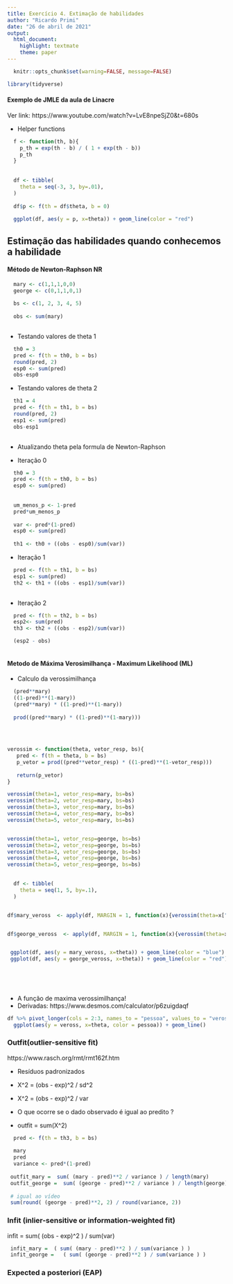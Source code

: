 ```yaml
---
title: Exercício 4. Extimação de habilidades
author: "Ricardo Primi"
date: "26 de abril de 2021"
output: 
  html_document: 
    highlight: textmate
    theme: paper
---
```


```r
  knitr::opts_chunk$set(warning=FALSE, message=FALSE)
```

```r

library(tidyverse)

```

#### Exemplo de JMLE da aula de Linacre 

Ver link: https://www.youtube.com/watch?v=LvE8npeSjZ0&t=680s  

* Helper functions
```r
  
  f <- function(th, b){
    p_th = exp(th - b) / ( 1 + exp(th - b))
    p_th
  }
  
  
  df <- tibble(
    theta = seq(-3, 3, by=.01),
  )
  
  df$p <- f(th = df$theta, b = 0)
  
  ggplot(df, aes(y = p, x=theta)) + geom_line(color = "red")

```
## Estimação das habilidades quando conhecemos a habilidade

#### Método de Newton-Raphson NR 
```r
  
  mary <- c(1,1,1,0,0)
  george <- c(0,1,1,0,1)
  
  bs <- c(1, 2, 3, 4, 5)
  
  obs <- sum(mary)
  
```

* Testando valores de theta 1

```r
 
  th0 = 3
  pred <- f(th = th0, b = bs)
  round(pred, 2)
  esp0 <- sum(pred)
  obs-esp0

```

* Testando valores de theta 2

```r

  th1 = 4
  pred <- f(th = th1, b = bs)
  round(pred, 2)
  esp1 <- sum(pred)
  obs-esp1
  
```

* Atualizando theta pela formula de Newton-Raphson

* Iteração 0

```r

  th0 = 3
  pred <- f(th = th0, b = bs)
  esp0 <- sum(pred)
 
  
  um_menos_p <- 1-pred
  pred*um_menos_p
  
  var <- pred*(1-pred)
  esp0 <- sum(pred)
  
  th1 <- th0 + ((obs - esp0)/sum(var))

```

* Iteração 1  
```r

  pred <- f(th = th1, b = bs)
  esp1 <- sum(pred)
  th2 <- th1 + ((obs - esp1)/sum(var))
  
```

* Iteração 2  
```r

  pred <- f(th = th2, b = bs)
  esp2<- sum(pred)
  th3 <- th2 + ((obs - esp2)/sum(var))

  (esp2 - obs) 
  
```

#### Metodo de Máxima Verosimilhança - Maximum Likelihood (ML)

* Calculo da verossimilhança 
```r
 
  (pred**mary)
  ((1-pred)**(1-mary))
  (pred**mary) * ((1-pred)**(1-mary))
  
  prod((pred**mary) * ((1-pred)**(1-mary)))
  
  
  
```

```r

verossim <- function(theta, vetor_resp, bs){
   pred <- f(th = theta, b = bs)
   p_vetor = prod((pred**vetor_resp) * ((1-pred)**(1-vetor_resp)))
  
   return(p_vetor)
}

verossim(theta=1, vetor_resp=mary, bs=bs)
verossim(theta=2, vetor_resp=mary, bs=bs)
verossim(theta=3, vetor_resp=mary, bs=bs)
verossim(theta=4, vetor_resp=mary, bs=bs)
verossim(theta=5, vetor_resp=mary, bs=bs)


verossim(theta=1, vetor_resp=george, bs=bs)
verossim(theta=2, vetor_resp=george, bs=bs)
verossim(theta=3, vetor_resp=george, bs=bs)
verossim(theta=4, vetor_resp=george, bs=bs)
verossim(theta=5, vetor_resp=george, bs=bs)

 
  df <- tibble(
    theta = seq(1, 5, by=.1),
  )


df$mary_veross  <- apply(df, MARGIN = 1, function(x){verossim(theta=x["theta"], vetor_resp=mary, bs=bs)})


df$george_veross  <- apply(df, MARGIN = 1, function(x){verossim(theta=x["theta"], vetor_resp=george, bs=bs)})


 ggplot(df, aes(y = mary_veross, x=theta)) + geom_line(color = "blue")
 ggplot(df, aes(y = george_veross, x=theta)) + geom_line(color = "red")
 
 
 
 

```

* A função de maxima verossimilhança!
* Derivadas: https://www.desmos.com/calculator/p6zuigdaqf


```r

df %>% pivot_longer(cols = 2:3, names_to = "pessoa", values_to = "veross") %>%
  ggplot(aes(y = veross, x=theta, color = pessoa)) + geom_line()

```

### Outfit(outlier-sensitive fit)
https://www.rasch.org/rmt/rmt162f.htm

* Resíduos padronizados
* X^2 = (obs - exp)^2 / sd^2 
* X^2 = (obs - exp)^2 / var 

* O que ocorre se o dado observado é igual ao predito ?
* outfit = sum(X^2)

```r
  pred <- f(th = th3, b = bs)
  
  mary
  pred
  variance <- pred*(1-pred)
  
 outfit_mary =  sum( (mary - pred)**2 / variance ) / length(mary)
 outfit_george =  sum( (george - pred)**2 / variance ) / length(george) 
  
 # igual ao vídeo
 sum(round( (george - pred)**2, 2) / round(variance, 2)) 
```

### Infit (inlier-sensitive or information-weighted fit)

infit = sum( (obs - exp)^2 ) / sum(var)

```r

 infit_mary =  ( sum( (mary - pred)**2 ) / sum(variance ) ) 
 infit_george =   ( sum( (george - pred)**2 ) / sum(variance ) ) 

```


### Expected a posteriori (EAP)

```r



```

